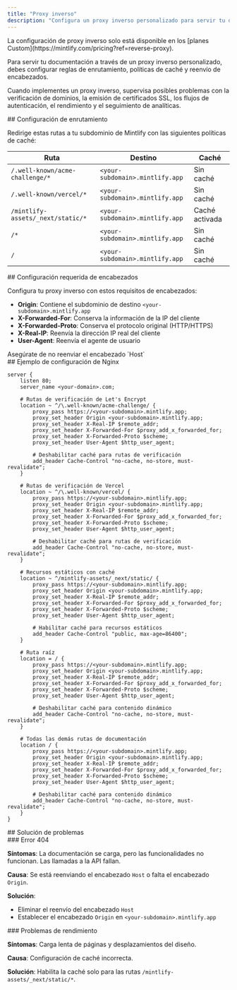 ```yaml
---
title: "Proxy inverso"
description: "Configura un proxy inverso personalizado para servir tu documentación"
---
```


<Note>
  La configuración de proxy inverso solo está disponible en los [planes Custom](https://mintlify.com/pricing?ref=reverse-proxy).
</Note>

Para servir tu documentación a través de un proxy inverso personalizado, debes configurar reglas de enrutamiento, políticas de caché y reenvío de encabezados.

Cuando implementes un proxy inverso, supervisa posibles problemas con la verificación de dominios, la emisión de certificados SSL, los flujos de autenticación, el rendimiento y el seguimiento de analíticas.

<div id="routing-configuration">
  ## Configuración de enrutamiento
</div>

Redirige estas rutas a tu subdominio de Mintlify con las siguientes políticas de caché:

| Ruta | Destino | Caché |
|------|-------------|---------|
| `/.well-known/acme-challenge/*` | `<your-subdomain>.mintlify.app` | Sin caché |
| `/.well-known/vercel/*` | `<your-subdomain>.mintlify.app` | Sin caché |
| `/mintlify-assets/_next/static/*` | `<your-subdomain>.mintlify.app` | Caché activada |
| `/*` | `<your-subdomain>.mintlify.app` | Sin caché |
| `/` | `<your-subdomain>.mintlify.app` | Sin caché |

<div id="required-header-configuration">
  ## Configuración requerida de encabezados
</div>

Configura tu proxy inverso con estos requisitos de encabezados:

- **Origin**: Contiene el subdominio de destino `<your-subdomain>.mintlify.app`
- **X-Forwarded-For**: Conserva la información de la IP del cliente
- **X-Forwarded-Proto**: Conserva el protocolo original (HTTP/HTTPS)
- **X-Real-IP**: Reenvía la dirección IP real del cliente
- **User-Agent**: Reenvía el agente de usuario

<Warning>
  Asegúrate de no reenviar el encabezado `Host`
</Warning>

<div id="example-nginx-configuration">
  ## Ejemplo de configuración de Nginx
</div>

```nginx
server {
    listen 80;
    server_name <your-domain>.com;

    # Rutas de verificación de Let's Encrypt
    location ~ ^/\.well-known/acme-challenge/ {
        proxy_pass https://<your-subdomain>.mintlify.app;
        proxy_set_header Origin <your-subdomain>.mintlify.app;
        proxy_set_header X-Real-IP $remote_addr;
        proxy_set_header X-Forwarded-For $proxy_add_x_forwarded_for;
        proxy_set_header X-Forwarded-Proto $scheme;
        proxy_set_header User-Agent $http_user_agent;

        # Deshabilitar caché para rutas de verificación
        add_header Cache-Control "no-cache, no-store, must-revalidate";
    }

    # Rutas de verificación de Vercel
    location ~ ^/\.well-known/vercel/ {
        proxy_pass https://<your-subdomain>.mintlify.app;
        proxy_set_header Origin <your-subdomain>.mintlify.app;
        proxy_set_header X-Real-IP $remote_addr;
        proxy_set_header X-Forwarded-For $proxy_add_x_forwarded_for;
        proxy_set_header X-Forwarded-Proto $scheme;
        proxy_set_header User-Agent $http_user_agent;

        # Deshabilitar caché para rutas de verificación
        add_header Cache-Control "no-cache, no-store, must-revalidate";
    }

    # Recursos estáticos con caché
    location ~ ^/mintlify-assets/_next/static/ {
        proxy_pass https://<your-subdomain>.mintlify.app;
        proxy_set_header Origin <your-subdomain>.mintlify.app;
        proxy_set_header X-Real-IP $remote_addr;
        proxy_set_header X-Forwarded-For $proxy_add_x_forwarded_for;
        proxy_set_header X-Forwarded-Proto $scheme;
        proxy_set_header User-Agent $http_user_agent;

        # Habilitar caché para recursos estáticos
        add_header Cache-Control "public, max-age=86400";
    }

    # Ruta raíz
    location = / {
        proxy_pass https://<your-subdomain>.mintlify.app;
        proxy_set_header Origin <your-subdomain>.mintlify.app;
        proxy_set_header X-Real-IP $remote_addr;
        proxy_set_header X-Forwarded-For $proxy_add_x_forwarded_for;
        proxy_set_header X-Forwarded-Proto $scheme;
        proxy_set_header User-Agent $http_user_agent;

        # Deshabilitar caché para contenido dinámico
        add_header Cache-Control "no-cache, no-store, must-revalidate";
    }

    # Todas las demás rutas de documentación
    location / {
        proxy_pass https://<your-subdomain>.mintlify.app;
        proxy_set_header Origin <your-subdomain>.mintlify.app;
        proxy_set_header X-Real-IP $remote_addr;
        proxy_set_header X-Forwarded-For $proxy_add_x_forwarded_for;
        proxy_set_header X-Forwarded-Proto $scheme;
        proxy_set_header User-Agent $http_user_agent;

        # Deshabilitar caché para contenido dinámico
        add_header Cache-Control "no-cache, no-store, must-revalidate";
    }
}
```


<div id="troubleshooting">
  ## Solución de problemas
</div>

<div id="404-error">
  ### Error 404
</div>

**Síntomas**: La documentación se carga, pero las funcionalidades no funcionan. Las llamadas a la API fallan.

**Causa**: Se está reenviando el encabezado `Host` o falta el encabezado `Origin`.

**Solución**:

- Eliminar el reenvío del encabezado `Host`
- Establecer el encabezado `Origin` en `<your-subdomain>.mintlify.app`

<div id="performance-issues">
  ### Problemas de rendimiento
</div>

**Síntomas**: Carga lenta de páginas y desplazamientos del diseño.

**Causa**: Configuración de caché incorrecta.

**Solución**: Habilita la caché solo para las rutas `/mintlify-assets/_next/static/*`.